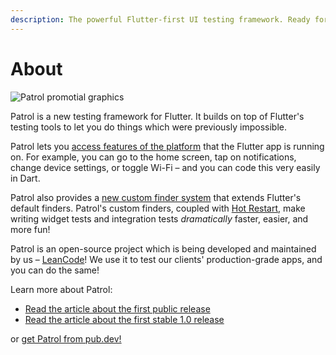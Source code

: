 ```yaml
---
description: The powerful Flutter-first UI testing framework. Ready for action!
---
```


# About

![Patrol promotial graphics][promo_graphics]

Patrol is a new testing framework for Flutter. It builds on top of Flutter's
testing tools to let you do things which were previously impossible.

Patrol lets you [access features of the platform][native] that the Flutter app
is running on. For example, you can go to the home screen, tap on notifications,
change device settings, or toggle Wi-Fi – and you can code this very easily in
Dart.

Patrol also provides a [new custom finder system][finders] that extends
Flutter's default finders. Patrol's custom finders, coupled with [Hot Restart],
make writing widget tests and integration tests _dramatically_ faster, easier,
and more fun!

Patrol is an open-source project which is being developed and maintained by us –
[LeanCode][leancode]! We use it to test our clients' production-grade apps, and
you can do the same!

Learn more about Patrol:

- [Read the article about the first public release][article_0x]
- [Read the article about the first stable 1.0 release][article_1x]

or [get Patrol from pub.dev!][patrol_on_pubdev]

[leancode]: https://leancode.co
[native]: /native/overview
[finders]: /finders/overview
[hot restart]: /cli-commands/develop
[article_0x]: https://leancode.co/blog/patrol-flutter-first-ui-testing-framework
[article_1x]: https://leancode.co/blog/patrol-1-0-powerful-flutter-ui-testing-framework
[promo_graphics]: /assets/promo.png
[patrol_on_pubdev]: https://pub.dev/packages/patrol
